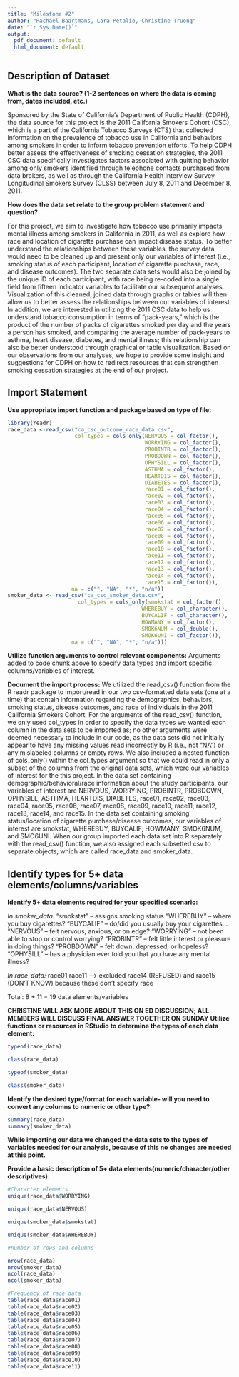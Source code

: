 ```yaml
---
title: "Milestone #2"
author: "Rachael Baartmans, Lara Petalio, Christine Truong"
date: "`r Sys.Date()`"
output:
  pdf_document: default
  html_document: default
---
```


## Description of Dataset

**What is the data source? (1-2 sentences on where the data is coming from, dates included, etc.)**

Sponsored by the State of California's Department of Public Health (CDPH), the data source for this project is the 2011 California Smokers Cohort (CSC), which is a part of the California Tobacco Surveys (CTS) that collected information on the prevalence of tobacco use in California and behaviors among smokers in order to inform tobacco prevention efforts. To help CDPH better assess the effectiveness of smoking cessation strategies, the 2011 CSC data specifically investigates factors associated with quitting behavior among only smokers identified through telephone contacts purchased from data brokers, as well as through the California Health Interview Survey Longitudinal Smokers Survey (CLSS) between July 8, 2011 and December 8, 2011.
\newline

**How does the data set relate to the group problem statement and question?**

For this project, we aim to investigate how tobacco use primarily impacts mental illness among smokers in California in 2011, as well as explore how race and location of cigarette purchase can impact disease status. To better understand the relationships between these variables, the survey data would need to be cleaned up and present only our variables of interest (i.e., smoking status of each participant, location of cigarette purchase, race, and disease outcomes). The two separate data sets would also be joined by the unique ID of each participant, with race being re-coded into a single field from fifteen indicator variables to facilitate our subsequent analyses. Visualization of this cleaned, joined data through graphs or tables will then allow us to better assess the relationships between our variables of interest. In addition, we are interested in utilizing the 2011 CSC data to help us understand tobacco consumption in terms of "pack-years," which is the product of the number of packs of cigarettes smoked per day and the years a person has smoked, and comparing the average number of pack-years to asthma, heart disease, diabetes, and mental illness; this relationship can also be better understood through graphical or table visualization. Based on our observations from our analyses, we hope to provide some insight and suggestions for CDPH on how to redirect resources that can strengthen smoking cessation strategies at the end of our project.
\newpage

## Import Statement
**Use appropriate import function and package based on type of file:**

```r
library(readr)
race_data <-read_csv("ca_csc_outcome_race_data.csv",
                     col_types = cols_only(NERVOUS = col_factor(),
                                           WORRYING = col_factor(),
                                           PROBINTR = col_factor(),
                                           PROBDOWN = col_factor(),
                                           OPHYSILL = col_factor(),
                                           ASTHMA = col_factor(),
                                           HEARTDIS = col_factor(),
                                           DIABETES = col_factor(),
                                           race01 = col_factor(),
                                           race02 = col_factor(), 
                                           race03 = col_factor(),
                                           race04 = col_factor(), 
                                           race05 = col_factor(),
                                           race06 = col_factor(), 
                                           race07 = col_factor(),
                                           race08 = col_factor(),
                                           race09 = col_factor(),
                                           race10 = col_factor(), 
                                           race11 = col_factor(),
                                           race12 = col_factor(),
                                           race13 = col_factor(),
                                           race14 = col_factor(),
                                           race15 = col_factor()),
                    na = c("", "NA", "*", "n/a"))
smoker_data <- read_csv("ca_csc_smoker_data.csv",
                      col_types = cols_only(smokstat = col_factor(),
                                          WHEREBUY = col_character(),
                                          BUYCALIF = col_character(),
                                          HOWMANY = col_factor(),
                                          SMOK6NUM = col_double(),
                                          SMOK6UNI = col_factor()),
                    na = c("", "NA", "*", "n/a")))
```

**Utilize function arguments to control relevant components:**
Arguments added to code chunk above to specify data types and import specific columns/variables of interest. 
\newline

**Document the import process:** We utilized the read_csv() function from the R
readr package to import/read in our two csv-formatted data sets (one at a time)
that contain information regarding the demographics, behaviors, smoking status,
disease outcomes, and race of individuals in the 2011 California Smokers Cohort.
For the arguments of the read_csv() function, we only used col_types in order
to specify the data types we wanted each column in the data sets to be imported
as; no other arguments were deemed necessary to include in our code, as the data
sets did not initially appear to have any missing values read incorrectly by R
(i.e., not "NA") or any mislabeled columns or empty rows. We also included a
nested function of cols_only() within the col_types argument so that we could
read in only a subset of the columns from the original data sets, which were our
variables of interest for the this project. In the data set containing
demographic/behavioral/race information about the study participants, our
variables of interest are NERVOUS, WORRYING, PROBINTR, PROBDOWN, OPHYSILL, ASTHMA, HEARTDIS, DIABETES,
race01, race02, race03, race04, race05, race06, race07, race08, race09, race10, race11, race12, race13, race14, and race15.
In the data set containing smoking status/location of cigarette purchase/disease
outcomes, our variables of interest are smokstat, WHEREBUY, BUYCALIF, HOWMANY, SMOK6NUM, and SMO6UNI. When
our group imported each data set into R separately with the read_csv() function,
we also assigned each subsetted csv to separate objects, which are called
race_data and smoker_data.
\newpage

## Identify types for 5+ data elements/columns/variables
**Identify 5+ data elements required for your specified scenario:**
\newline 

_In smoker_data:_
\newline "smokstat" -- assigns smoking status
\newline "WHEREBUY" -- where you buy cigarettes?
\newline "BUYCALIF" -- do/did you usually buy your cigarettes...
\newline "NERVOUS" -- felt nervous, anxious, or on edge?
\newline "WORRYING" -- not been able to stop or control worrying?
\newline "PROBINTR" -- felt little interest or pleasure in doing things?
\newline "PROBDOWN" -- felt down, depressed, or hopeless?
\newline "OPHYSILL" -- has a physician ever told you that you have any mental illness?

_In race_data:_
\newline race01:race11 --> excluded race14 (REFUSED) and race15 (DON'T KNOW) because these don't specify race

Total: 8 + 11 = 19 data elements/variables

**CHRISTINE WILL ASK MORE ABOUT THIS ON ED DISCUSSION; ALL MEMBERS WILL DISCUSS FINAL ANSWER TOGETHER ON SUNDAY**
\newpage
**Utilize functions or resources in RStudio to determine the types of each data element:**

```r
typeof(race_data)

class(race_data)

typeof(smoker_data)

class(smoker_data)

```

\newpage

**Identify the desired type/format for each variable- will you need to convert any columns to numeric or other type?:**
```r

summary(race_data)
summary(smoker_data)
```

**While importing our data we changed the data sets to the types of variables needed for our analysis, because of this no changes are needed at this point.**


\newpage

**Provide a basic description of 5+ data elements(numeric/character/other descriptives):**

```r
#Character elements
unique(race_data$WORRYING)

unique(race_data$NERVOUS)

unique(smoker_data$smokstat)

unique(smoker_data$WHEREBUY)

#number of rows and columns

nrow(race_data)
nrow(smoker_data)
ncol(race_data)
ncol(smoker_data)

#Frequency of race data 
table(race_data$race01)
table(race_data$race02)
table(race_data$race03)
table(race_data$race04)
table(race_data$race05)
table(race_data$race06)
table(race_data$race07)
table(race_data$race08)
table(race_data$race09)
table(race_data$race10)
table(race_data$race11)
```

